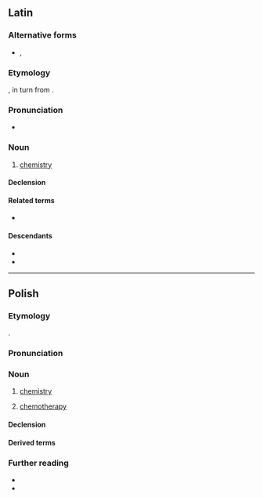 {{also|chémia|chemią}}
==Latin==
{{wikipedia|lang=la}}

===Alternative forms===
* {{l|la|chimia}}, {{l|la|chymia}}

===Etymology===
{{clipping|la|alchēmia||alchemy}}, in turn from {{der|la|ar|اَلْكِيمِيَاء}}.

===Pronunciation===
* {{la-IPA|chēmia}}

===Noun===
{{la-noun|chēmia<1.sg>}}

# {{lb|la|New Latin}} [[chemistry]]

====Declension====
{{la-ndecl|chēmia<1.sg>}}

====Related terms====
* {{l|la|chemicus}}

====Descendants====
* {{desc|de|Chemie|bor=1}}
* {{desc|ru|хи́мия|bor=1}}

{{topics|la|Sciences|Chemistry}}

----

==Polish==

===Etymology===
{{lbor|pl|grc|χυμεία}}.

===Pronunciation===
{{pl-p|a=Pl-chemia.ogg}}

===Noun===
{{pl-noun|f}}

# [[chemistry]]
# {{lb|pl|informal}} [[chemotherapy]]
#: {{syn|pl|chemioterapia}}

====Declension====
{{pl-decl-noun-f|tantum=s}}

====Derived terms====
{{col3|pl|title=adjectives|biogeochemiczny|geochemiczny|chemiczny}}
{{col3|pl|title=adverb|chemicznie}}
{{col3|pl|title=nouns|agrochemia|astrochemia|biogeochemia|geochemia|chemik|chemiczka|geochemik}}

===Further reading===
* {{R:pl:WSJP}}
* {{R:pl:PWN}}

{{C|pl|Chemistry}}